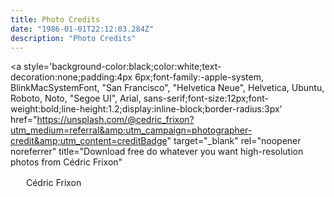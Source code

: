 ```yaml
---
title: Photo Credits
date: "1986-01-01T22:12:03.284Z"
description: "Photo Credits"
---
```


<a
  style='background-color:black;color:white;text-decoration:none;padding:4px 6px;font-family:-apple-system, BlinkMacSystemFont, "San Francisco", "Helvetica Neue", Helvetica, Ubuntu, Roboto, Noto, "Segoe UI", Arial, sans-serif;font-size:12px;font-weight:bold;line-height:1.2;display:inline-block;border-radius:3px'
  href="https://unsplash.com/@cedric_frixon?utm_medium=referral&amp;utm_campaign=photographer-credit&amp;utm_content=creditBadge"
  target="_blank"
  rel="noopener noreferrer"
  title="Download free do whatever you want high-resolution photos from Cédric Frixon"
>
  <span style="display:inline-block;padding:2px 3px">
    <svg
      xmlns="http://www.w3.org/2000/svg"
      style="height:12px;width:auto;position:relative;vertical-align:middle;top:-2px;fill:white"
      viewBox="0 0 32 32"
    >
      <title>unsplash-logo</title>
      <path d="M10 9V0h12v9H10zm12 5h10v18H0V14h10v9h12v-9z"></path>
    </svg>
  </span>
  <span style="display:inline-block;padding:2px 3px">Cédric Frixon</span>
</a>
